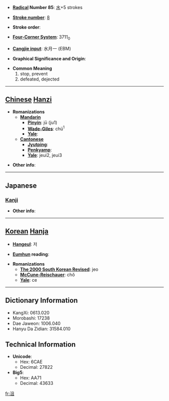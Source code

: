 * '''[[Wiktionary:Chinese radical index| Radical]] Number 85''': [[Wiktionary:Chinese radical index 水|水]]+5 strokes

* '''[[Wiktionary:Chinese total strokes index|Stroke number]]''': [[Wiktionary:Chinese total strokes index 8|8]]

* '''Stroke order''': 

* '''[[Wiktionary:Chinese four corner index|Four-Corner System]]''': 3711<sub>0</sub>

* '''[[Wiktionary:Chinese Cangjie index|Cangjie input]]''': 水月一 (EBM)

* '''Graphical Significance and Origin''': 

* '''Common Meaning'''
*#stop, prevent
*# defeated, dejected


----

== [[Chinese]] [[Hanzi]] ==

* '''Romanizations'''
** '''[[Mandarin]]'''
*** '''[[Pinyin]]''': jū (ju1)
*** '''[[Wade-Giles]]''': chü<sup>1</sup>
*** '''[[Yale]]''': 
** '''[[Cantonese]]'''
*** '''[[Jyutping]]''':
*** '''[[Penkyamp]]''': 
*** '''[[Yale]]''': jeui2, jeui3

* '''Other info''': 

----

==Japanese==
===[[Kanji]]===
{{kanji|on readings=[[しょ]] (sho), [[そ]] (so)|kun readings=[[はばむ]] (habamu)}}

* '''Other info''':  

----

== [[Korean]] [[Hanja]] ==

* '''[[Hangeul]]''': 저

* '''[[Eumhun]] reading''': 

* '''Romanizations'''
** '''[[The 2000 South Korean Revised Romanization|The 2000 South Korean Revised]]''': jeo
** '''[[McCune-Reischauer]]''': chŏ
** '''[[Yale]]''': ce

----

== Dictionary Information ==

* KangXi: 0613.020
* Morobashi: 17238
* Dae Jaweon: 1006.040
* Hanyu Da Zidian: 31584.010

== Technical Information ==

* '''Unicode''':
** Hex: 6CAE
** Decimal: 27822
* '''Big5''':
** Hex: AA71
** Decimal: 43633

[[fr:沮]]